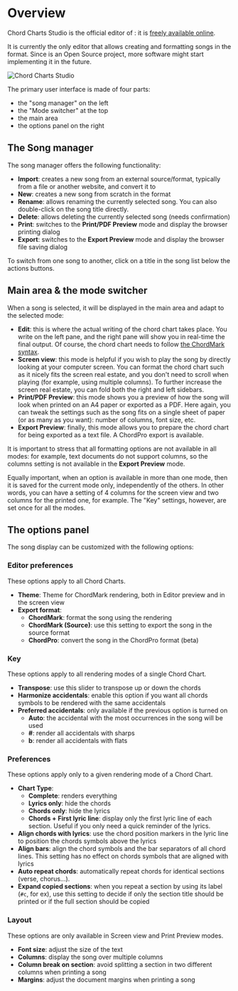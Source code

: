 
# Overview

Chord Charts Studio is the official editor of <CM />: it is [freely available online](http://chord-charts-studio.netlify.app).

It is currently the only editor that allows creating and formatting songs in the <CM /> format.
Since <CM /> is an Open Source project, more software might start implementing it in the future.

![Chord Charts Studio](./assets/ccs1.png)

The primary user interface is made of four parts:

- the "song manager" on the left
- the "Mode switcher" at the top
- the main area
- the options panel on the right

## The Song manager

The song manager offers the following functionality:

- **Import**: creates a new song from an external source/format, typically from a file or another website, and convert it to <CM />
- **New**: creates a new song from scratch in the <CM/> format
- **Rename**: allows renaming the currently selected song. You can also double-click on the song title directly.
- **Delete**: allows deleting the currently selected song (needs confirmation)
- **Print**: switches to the **Print/PDF Preview** mode and display the browser printing dialog
- **Export**: switches to the **Export Preview** mode and display the browser file saving dialog

To switch from one song to another, click on a title in the song list below the actions buttons.

## Main area & the mode switcher

When a song is selected, it will be displayed in the main area and adapt to the selected mode:

- **Edit**: this is where the actual writing of the chord chart takes place. 
You write on the left pane, and the right pane will show you in real-time the final output.
Of course, the chord chart needs to follow [the ChordMark syntax](/docs/getting-started).
- **Screen view**: this mode is helpful if you wish to play the song by directly looking at your computer screen.
You can format the chord chart such as it nicely fits the screen real estate, and you don't need to scroll when playing (for example, using multiple columns).
To further increase the screen real estate, you can fold both the right and left sidebars.
- **Print/PDF Preview**: this mode shows you a preview of how the song will look when printed on an A4 paper or exported as a PDF. 
Here again, you can tweak the settings such as the song fits on a single sheet of paper (or as many as you want): number of columns, font size, etc.
- **Export Preview**: finally, this mode allows you to prepare the chord chart for being exported as a text file. A ChordPro export is available.

It is important to stress that all formatting options are not available in all modes: 
for example, text documents do not support columns, so the columns setting is not available in the **Export Preview** mode.

Equally important, when an option is available in more than one mode, then it is saved for the current mode only, independently of the others. 
In other words, you can have a setting of 4 columns for the screen view and two columns for the printed one, for example.
The "Key" settings, however, are set once for all the modes.

## The options panel

The song display can be customized with the following options:

### Editor preferences

These options apply to all Chord Charts.

- **Theme**: Theme for ChordMark rendering, both in Editor preview and in the screen view
- **Export format**: 
    - **ChordMark**: format the song using the <CM/> rendering
    - **ChordMark (Source)**: use this setting to export the song in the source <CM/> format
    - **ChordPro**: convert the song in the ChordPro format (beta)


### Key

These options apply to all rendering modes of a single Chord Chart.

- **Transpose**: use this slider to transpose up or down the chords
- **Harmonize accidentals**: enable this option if you want all chords symbols to be rendered with the same accidentals
- **Preferred accidentals**: only available if the previous option is turned on
    - **Auto**: the accidental with the most occurrences in the song will be used 
    - **#**: render all accidentals with sharps
    - **b**: render all accidentals with flats
    
### Preferences

These options apply only to a given rendering mode of a Chord Chart.

- **Chart Type**:
    - **Complete**: renders everything
    - **Lyrics only**: hide the chords
    - **Chords only**: hide the lyrics
    - **Chords + First lyric line**: display only the first lyric line of each section. Useful if you only need a quick reminder of the lyrics.
- **Align chords with lyrics**: use the chord position markers in the lyric line to position the chords symbols above the lyrics
- **Align bars**: align the chord symbols and the bar separators of all chord lines. This setting has no effect on chords symbols that are aligned with lyrics
- **Auto repeat chords**: automatically repeat chords for identical sections (verse, chorus...).
- **Expand copied sections**: when you repeat a section by using its label (`#c`, for ex), 
use this setting to decide if only the section title should be printed or if the full section should be copied

### Layout

These options are only available in Screen view and Print Preview modes.

- **Font size**: adjust the size of the text
- **Columns**: display the song over multiple columns
- **Column break on section**: avoid splitting a section in two different columns when printing a song
- **Margins**: adjust the document margins when printing a song


